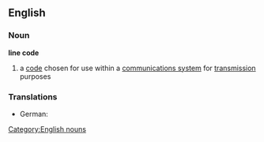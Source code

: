 {{wikipedia}}
==English==
===Noun===
'''line code'''
# a [[code]] chosen for use within a [[communications system]] for [[transmission]] purposes
[[Category:English nouns]]
===Translations===
* German: {{t-|de|Leitungscode|m}}